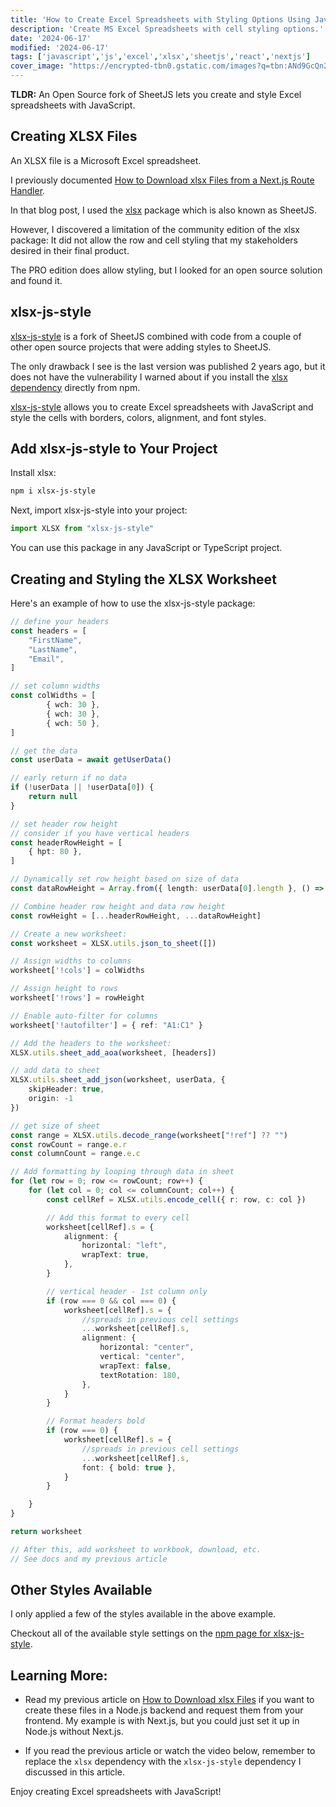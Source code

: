 ```yaml
---
title: 'How to Create Excel Spreadsheets with Styling Options Using JavaScript'
description: 'Create MS Excel Spreadsheets with cell styling options.'
date: '2024-06-17'
modified: '2024-06-17'
tags: ['javascript','js','excel','xlsx','sheetjs','react','nextjs']
cover_image: "https://encrypted-tbn0.gstatic.com/images?q=tbn:ANd9GcQn2PMHc5AxZcyc1cg3xKYAT4iygFd8RWGPPw&s"
---
```


**TLDR:** An Open Source fork of SheetJS lets you create and style Excel spreadsheets with JavaScript.

## Creating XLSX Files

An XLSX file is a Microsoft Excel spreadsheet. 

I previously documented [How to Download xlsx Files from a Next.js Route Handler](https://www.davegray.codes/posts/how-to-download-xlsx-files-from-a-nextjs-route-handler).  

In that blog post, I used the [xlsx](https://docs.sheetjs.com/docs/getting-started/installation/frameworks) package which is also known as SheetJS. 

However, I discovered a limitation of the community edition of the xlsx package: It did not allow the row and cell styling that my stakeholders desired in their final product. 

The PRO edition does allow styling, but I looked for an open source solution and found it.

## xlsx-js-style

[xlsx-js-style](https://www.npmjs.com/package/xlsx-js-style) is a fork of SheetJS combined with code from a couple of other open source projects that were adding styles to SheetJS. 

The only drawback I see is the last version was published 2 years ago, but it does not have the vulnerability I warned about if you install the [xlsx dependency](https://www.davegray.codes/posts/how-to-download-xlsx-files-from-a-nextjs-route-handler#xlsx-dependency) directly from npm.

[xlsx-js-style](https://www.npmjs.com/package/xlsx-js-style) allows you to create Excel spreadsheets with JavaScript and style the cells with borders, colors, alignment, and font styles. 

## Add xlsx-js-style to Your Project

Install xlsx:

```bash
npm i xlsx-js-style
```

Next, import xlsx-js-style into your project:

```ts 
import XLSX from "xlsx-js-style"
```
You can use this package in any JavaScript or TypeScript project.

## Creating and Styling the XLSX Worksheet 

Here's an example of how to use the xlsx-js-style package:
 
```ts 
// define your headers 
const headers = [
    "FirstName",
    "LastName",
    "Email",
]

// set column widths
const colWidths = [
        { wch: 30 },
        { wch: 30 },
        { wch: 50 },
]

// get the data 
const userData = await getUserData()

// early return if no data
if (!userData || !userData[0]) {
    return null
}

// set header row height 
// consider if you have vertical headers
const headerRowHeight = [
    { hpt: 80 },
]

// Dynamically set row height based on size of data
const dataRowHeight = Array.from({ length: userData[0].length }, () => ({ hpt: 30 }))

// Combine header row height and data row height
const rowHeight = [...headerRowHeight, ...dataRowHeight]

// Create a new worksheet: 
const worksheet = XLSX.utils.json_to_sheet([])

// Assign widths to columns
worksheet['!cols'] = colWidths

// Assign height to rows
worksheet['!rows'] = rowHeight

// Enable auto-filter for columns
worksheet['!autofilter'] = { ref: "A1:C1" }

// Add the headers to the worksheet: 
XLSX.utils.sheet_add_aoa(worksheet, [headers])

// add data to sheet 
XLSX.utils.sheet_add_json(worksheet, userData, {
    skipHeader: true,
    origin: -1
})

// get size of sheet 
const range = XLSX.utils.decode_range(worksheet["!ref"] ?? "")
const rowCount = range.e.r
const columnCount = range.e.c

// Add formatting by looping through data in sheet 
for (let row = 0; row <= rowCount; row++) {
    for (let col = 0; col <= columnCount; col++) {
        const cellRef = XLSX.utils.encode_cell({ r: row, c: col })

        // Add this format to every cell
        worksheet[cellRef].s = {
            alignment: {
                horizontal: "left",
                wrapText: true,
            },
        }

        // vertical header - 1st column only
        if (row === 0 && col === 0) {
            worksheet[cellRef].s = {
                //spreads in previous cell settings
                ...worksheet[cellRef].s,
                alignment: {
                    horizontal: "center",
                    vertical: "center",
                    wrapText: false,
                    textRotation: 180,
                },
            }
        }

        // Format headers bold
        if (row === 0) {
            worksheet[cellRef].s = {
                //spreads in previous cell settings
                ...worksheet[cellRef].s, 
                font: { bold: true },
            }
        }

    }
}

return worksheet

// After this, add worksheet to workbook, download, etc. 
// See docs and my previous article
```

## Other Styles Available

I only applied a few of the styles available in the above example. 

Checkout all of the available style settings on the [npm page for xlsx-js-style](https://www.npmjs.com/package/xlsx-js-style).

## Learning More:

- Read my previous article on [How to Download xlsx Files](https://www.davegray.codes/posts/how-to-download-xlsx-files-from-a-nextjs-route-handler) if you want to create these files in a Node.js backend and request them from your frontend. My example is with Next.js, but you could just set it up in Node.js without Next.js. 

- If you read the previous article or watch the video below, remember to replace the `xlsx` dependency with the `xlsx-js-style` dependency I discussed in this article. 

Enjoy creating Excel spreadsheets with JavaScript!

